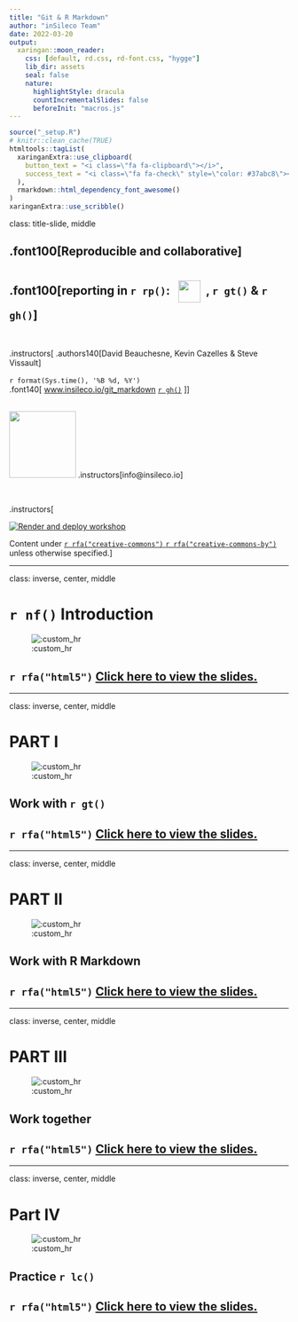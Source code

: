 ```yaml
---
title: "Git & R Markdown"
author: "inSileco Team"
date: 2022-03-20
output:
  xaringan::moon_reader:
    css: [default, rd.css, rd-font.css, "hygge"]
    lib_dir: assets
    seal: false
    nature:
      highlightStyle: dracula
      countIncrementalSlides: false
      beforeInit: "macros.js"
---
```



```r
source("_setup.R")
# knitr::clean_cache(TRUE)
htmltools::tagList(
  xaringanExtra::use_clipboard(
    button_text = "<i class=\"fa fa-clipboard\"></i>",
    success_text = "<i class=\"fa fa-check\" style=\"color: #37abc8\"></i>",
  ),
  rmarkdown::html_dependency_font_awesome()
)
xaringanExtra::use_scribble()
```


class: title-slide, middle


## .font100[Reproducible and collaborative]

## .font100[reporting in `r rp()`: <img src="https://github.com/rstudio/rmarkdown/raw/main/man/figures/logo.png" style="vertical-align: middle;margin:10px" width="40px"></img>, `r gt()` & `r gh()`]

<br>

.instructors[
  .authors140[David Beauchesne, Kevin Cazelles & Steve Vissault]
  <br><br>
  `r format(Sys.time(), '%B %d, %Y')`
  <br>
  .font140[
  [www.insileco.io/git_markdown](https://www.insileco.io/git_markdown/#1) [`r gh()`](https://github.com/inSilecoInc/git_markdown)
  <!-- [`r db()`](link_to_data) -->
  <!-- [`r rfa("file-pdf")`](link_to_pdf_version) -->
  ]
]

<br>
<img src="img/logoW.png" width="120px"></img>
.instructors[info@insileco.io]

<br>

.instructors[

[![Render and deploy workshop](https://github.com/inSilecoInc/git_markdown/actions/workflows/deploy.yml/badge.svg)](https://github.com/inSilecoInc/git_markdown/actions/workflows/deploy.yml)

Content under [`r rfa("creative-commons")` `r rfa("creative-commons-by")`](https://creativecommons.org/licenses/by/4.0/) unless otherwise specified.]



---

class: inverse, center, middle

# `r nf()` Introduction

![:custom_hr]()

## `r rfa("html5")` [Click here to view the slides.](_00_introduction.html)




---

class: inverse, center, middle

# PART I

![:custom_hr]()

## Work with `r gt()`

## `r rfa("html5")` [Click here to view the slides.](_01_git.html)



---

class: inverse, center, middle

# PART II

![:custom_hr]()

## Work with R Markdown

## `r rfa("html5")` [Click here to view the slides.](_02_rmarkdown.html)



---

class: inverse, center, middle

# PART III

![:custom_hr]()

## Work together

## `r rfa("html5")` [Click here to view the slides.](_03_work_together.html)


---

class: inverse, center, middle

# Part IV

![:custom_hr]()

## Practice `r lc()`

## `r rfa("html5")` [Click here to view the slides.](_04_practice.html)

